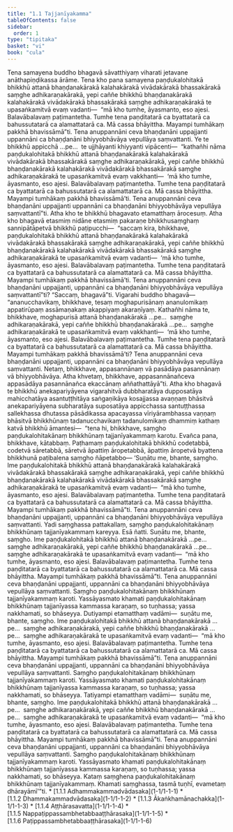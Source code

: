 ```yaml
---
title: "1.1 Tajjanīyakamma"
tableOfContents: false
sidebar:
  order: 1
type: "tipitaka"
basket: "vi"
book: "cula"
---
```



<DynamicBreadcrumb />

<Division number="1" book="cula" bookNo="4" page="1">

<Paragraph number="2" book="cula">
Tena samayena buddho bhagavā sāvatthiyaṃ viharati jetavane anāthapiṇḍikassa ārāme. Tena kho pana samayena paṇḍukalohitakā bhikkhū attanā bhaṇḍanakārakā kalahakārakā vivādakārakā bhassakārakā saṃghe adhikaraṇakārakā, yepi caññe bhikkhū bhaṇḍanakārakā kalahakārakā vivādakārakā bhassakārakā saṃghe adhikaraṇakārakā te upasaṅkamitvā evaṃ vadanti—  “mā kho tumhe, āyasmanto, eso ajesi. Balavābalavaṃ paṭimantetha. Tumhe tena paṇḍitatarā ca byattatarā ca bahussutatarā ca alamattatarā ca. Mā cassa bhāyittha. Mayampi tumhākaṃ pakkhā bhavissāmā”ti. Tena anuppannāni ceva bhaṇḍanāni uppajjanti uppannāni ca bhaṇḍanāni bhiyyobhāvāya vepullāya saṃvattanti. Ye te bhikkhū appicchā …pe…  te ujjhāyanti khiyyanti vipācenti—  “kathañhi nāma paṇḍukalohitakā bhikkhū attanā bhaṇḍanakārakā kalahakārakā vivādakārakā bhassakārakā saṃghe adhikaraṇakārakā, yepi caññe bhikkhū bhaṇḍanakārakā kalahakārakā vivādakārakā bhassakārakā saṃghe adhikaraṇakārakā te upasaṅkamitvā evaṃ vakkhanti—  ‘mā kho tumhe, āyasmanto, eso ajesi. Balavābalavaṃ paṭimantetha. Tumhe tena paṇḍitatarā ca byattatarā ca bahussutatarā ca alamattatarā ca. Mā cassa bhāyittha. Mayampi tumhākaṃ pakkhā bhavissāmā’ti. Tena anuppannāni ceva bhaṇḍanāni uppajjanti uppannāni ca bhaṇḍanāni bhiyyobhāvāya vepullāya saṃvattantī”ti.


</Paragraph>

</Division>
<Division number="2" book="cula" bookNo="4" page="2">

<Paragraph number="3" book="cula">
Atha kho te bhikkhū bhagavato etamatthaṃ ārocesuṃ. Atha kho bhagavā etasmiṃ nidāne etasmiṃ pakaraṇe bhikkhusaṃghaṃ sannipātāpetvā bhikkhū paṭipucchi—  “saccaṃ kira, bhikkhave, paṇḍukalohitakā bhikkhū attanā bhaṇḍanakārakā kalahakārakā vivādakārakā bhassakārakā saṃghe adhikaraṇakārakā, yepi caññe bhikkhū bhaṇḍanakārakā kalahakārakā vivādakārakā bhassakārakā saṃghe adhikaraṇakārakā te upasaṅkamitvā evaṃ vadanti—  ‘mā kho tumhe, āyasmanto, eso ajesi. Balavābalavaṃ paṭimantetha. Tumhe tena paṇḍitatarā ca byattatarā ca bahussutatarā ca alamattatarā ca. Mā cassa bhāyittha. Mayampi tumhākaṃ pakkhā bhavissāmā’ti. Tena anuppannāni ceva bhaṇḍanāni uppajjanti, uppannāni ca bhaṇḍanāni bhiyyobhāvāya vepullāya saṃvattantī”ti? “Saccaṃ, bhagavā”ti. Vigarahi buddho bhagavā—  “ananucchavikaṃ, bhikkhave, tesaṃ moghapurisānaṃ ananulomikaṃ appatirūpaṃ assāmaṇakaṃ akappiyaṃ akaraṇīyaṃ. Kathañhi nāma te, bhikkhave, moghapurisā attanā bhaṇḍanakārakā …pe…  saṃghe adhikaraṇakārakā, yepi caññe bhikkhū bhaṇḍanakārakā …pe…  saṃghe adhikaraṇakārakā te upasaṅkamitvā evaṃ vakkhanti—  ‘mā kho tumhe, āyasmanto, eso ajesi. Balavābalavaṃ paṭimantetha. Tumhe tena paṇḍitatarā ca byattatarā ca bahussutatarā ca alamattatarā ca. Mā cassa bhāyittha. Mayampi tumhākaṃ pakkhā bhavissāmā’ti? Tena anuppannāni ceva bhaṇḍanāni uppajjanti, uppannāni ca bhaṇḍanāni bhiyyobhāvāya vepullāya saṃvattanti. Netaṃ, bhikkhave, appasannānaṃ vā pasādāya pasannānaṃ vā bhiyyobhāvāya. Atha khvetaṃ, bhikkhave, appasannānañceva appasādāya pasannānañca ekaccānaṃ aññathattāyā”ti.


</Paragraph>

<Paragraph number="4" book="cula">
Atha kho bhagavā te bhikkhū anekapariyāyena vigarahitvā dubbharatāya dupposatāya mahicchatāya asantuṭṭhitāya saṅgaṇikāya kosajjassa avaṇṇaṃ bhāsitvā anekapariyāyena subharatāya suposatāya appicchassa santuṭṭhassa sallekhassa dhutassa pāsādikassa apacayassa vīriyārambhassa vaṇṇaṃ bhāsitvā bhikkhūnaṃ tadanucchavikaṃ tadanulomikaṃ dhammiṃ kathaṃ katvā bhikkhū āmantesi—  “tena hi, bhikkhave, saṃgho paṇḍukalohitakānaṃ bhikkhūnaṃ tajjanīyakammaṃ karotu. Evañca pana, bhikkhave, kātabbaṃ. Paṭhamaṃ paṇḍukalohitakā bhikkhū codetabbā, codetvā sāretabbā, sāretvā āpattiṃ āropetabbā, āpattiṃ āropetvā byattena bhikkhunā paṭibalena saṃgho ñāpetabbo—


</Paragraph>

</Division>
<Division number="3" book="cula" bookNo="4" page="3">

<Paragraph number="5" book="cula">
‘Suṇātu me, bhante, saṃgho. Ime paṇḍukalohitakā bhikkhū attanā bhaṇḍanakārakā kalahakārakā vivādakārakā bhassakārakā saṃghe adhikaraṇakārakā, yepi caññe bhikkhū bhaṇḍanakārakā kalahakārakā vivādakārakā bhassakārakā saṃghe adhikaraṇakārakā te upasaṅkamitvā evaṃ vadanti—  “mā kho tumhe, āyasmanto, eso ajesi. Balavābalavaṃ paṭimantetha. Tumhe tena paṇḍitatarā ca byattatarā ca bahussutatarā ca alamattatarā ca. Mā cassa bhāyittha. Mayampi tumhākaṃ pakkhā bhavissāmā”ti. Tena anuppannāni ceva bhaṇḍanāni uppajjanti, uppannāni ca bhaṇḍanāni bhiyyobhāvāya vepullāya saṃvattanti. Yadi saṃghassa pattakallaṃ, saṃgho paṇḍukalohitakānaṃ bhikkhūnaṃ tajjanīyakammaṃ kareyya. Esā ñatti.


</Paragraph>

<Paragraph number="6" book="cula">
Suṇātu me, bhante, saṃgho. Ime paṇḍukalohitakā bhikkhū attanā bhaṇḍanakārakā …pe…  saṃghe adhikaraṇakārakā, yepi caññe bhikkhū bhaṇḍanakārakā …pe…  saṃghe adhikaraṇakārakā te upasaṅkamitvā evaṃ vadanti—  “mā kho tumhe, āyasmanto, eso ajesi. Balavābalavaṃ paṭimantetha. Tumhe tena paṇḍitatarā ca byattatarā ca bahussutatarā ca alamattatarā ca. Mā cassa bhāyittha. Mayampi tumhākaṃ pakkhā bhavissāmā”ti. Tena anuppannāni ceva bhaṇḍanāni uppajjanti, uppannāni ca bhaṇḍanāni bhiyyobhāvāya vepullāya saṃvattanti. Saṃgho paṇḍukalohitakānaṃ bhikkhūnaṃ tajjanīyakammaṃ karoti. Yassāyasmato khamati paṇḍukalohitakānaṃ bhikkhūnaṃ tajjanīyassa kammassa karaṇaṃ, so tuṇhassa; yassa nakkhamati, so bhāseyya.


</Paragraph>

<Paragraph number="7" book="cula">
Dutiyampi etamatthaṃ vadāmi—  suṇātu me, bhante, saṃgho. Ime paṇḍukalohitakā bhikkhū attanā bhaṇḍanakārakā …pe…  saṃghe adhikaraṇakārakā, yepi caññe bhikkhū bhaṇḍanakārakā …pe…  saṃghe adhikaraṇakārakā te upasaṅkamitvā evaṃ vadanti—  “mā kho tumhe, āyasmanto, eso ajesi. Balavābalavaṃ paṭimantetha. Tumhe tena paṇḍitatarā ca byattatarā ca bahussutatarā ca alamattatarā ca. Mā cassa bhāyittha. Mayampi tumhākaṃ pakkhā bhavissāmā”ti. Tena anuppannāni ceva bhaṇḍanāni uppajjanti, uppannāni ca bhaṇḍanāni bhiyyobhāvāya vepullāya saṃvattanti. Saṃgho paṇḍukalohitakānaṃ bhikkhūnaṃ tajjanīyakammaṃ karoti. Yassāyasmato khamati paṇḍukalohitakānaṃ bhikkhūnaṃ tajjanīyassa kammassa karaṇaṃ, so tuṇhassa; yassa nakkhamati, so bhāseyya.


</Paragraph>

<Paragraph number="8" book="cula">
Tatiyampi etamatthaṃ vadāmi—  suṇātu me, bhante, saṃgho. Ime paṇḍukalohitakā bhikkhū attanā bhaṇḍanakārakā …pe…  saṃghe adhikaraṇakārakā, yepi caññe bhikkhū bhaṇḍanakārakā …pe…  saṃghe adhikaraṇakārakā te upasaṅkamitvā evaṃ vadanti—  “mā kho tumhe, āyasmanto, eso ajesi. Balavābalavaṃ paṭimantetha. Tumhe tena paṇḍitatarā ca byattatarā ca bahussutatarā ca alamattatarā ca. Mā cassa bhāyittha. Mayampi tumhākaṃ pakkhā bhavissāmā”ti. Tena anuppannāni ceva bhaṇḍanāni uppajjanti, uppannāni ca bhaṇḍanāni bhiyyobhāvāya vepullāya saṃvattanti. Saṃgho paṇḍukalohitakānaṃ bhikkhūnaṃ tajjanīyakammaṃ karoti. Yassāyasmato khamati paṇḍukalohitakānaṃ bhikkhūnaṃ tajjanīyassa kammassa karaṇaṃ, so tuṇhassa; yassa nakkhamati, so bhāseyya.


</Paragraph>

<Paragraph number="9" book="cula">
Kataṃ saṃghena paṇḍukalohitakānaṃ bhikkhūnaṃ tajjanīyakammaṃ. Khamati saṃghassa, tasmā tuṇhī, evametaṃ dhārayāmī’”ti.

</Paragraph>
</Division>

<TableOfContents book="cula" section="1.1">
* [1.1.1 Adhammakammadvādasaka](1-1/1-1-1)
* [1.1.2 Dhammakammadvādasaka](1-1/1-1-2)
* [1.1.3 Ākaṅkhamānachakka](1-1/1-1-3)
* [1.1.4 Aṭṭhārasavatta](1-1/1-1-4)
* [1.1.5 Nappaṭippassambhetabbaaṭṭhārasaka](1-1/1-1-5)
* [1.1.6 Paṭippassambhetabbaaṭṭhārasaka](1-1/1-1-6)
</TableOfContents>
